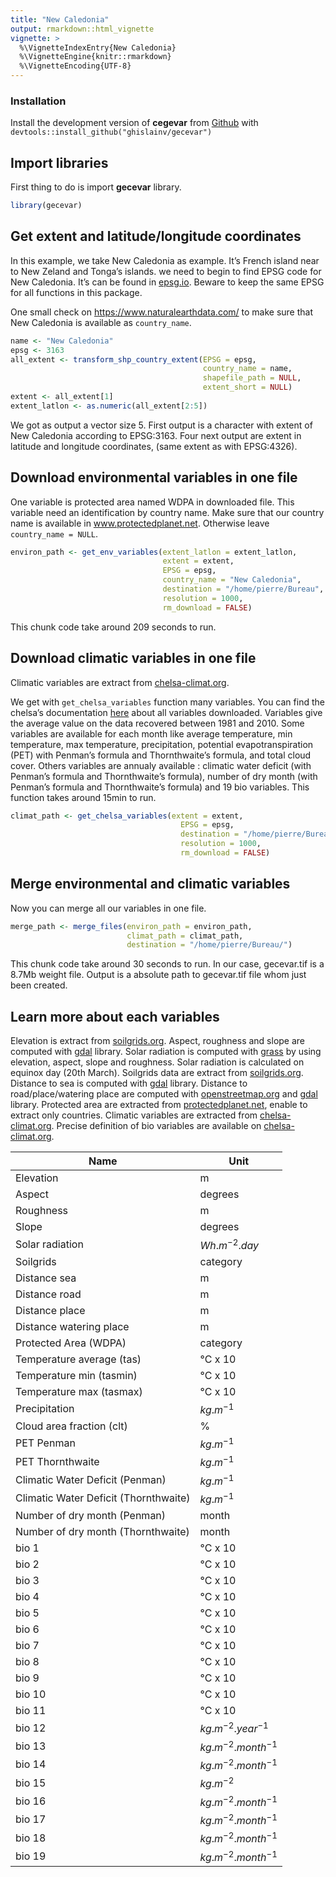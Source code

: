 ```yaml
---
title: "New Caledonia"
output: rmarkdown::html_vignette
vignette: >
  %\VignetteIndexEntry{New Caledonia}
  %\VignetteEngine{knitr::rmarkdown}
  %\VignetteEncoding{UTF-8}
---
```


### Installation

Install the development version of **cegevar** from [Github](https://github.com/ghislainv/gecevar) with
`devtools::install_github("ghislainv/gecevar")`

## Import libraries

First thing to do is import **gecevar** library.

```r
library(gecevar)
```

## Get extent and latitude/longitude coordinates 

In this example, we take New Caledonia as example. It's French island near to New Zeland and Tonga's islands.
we need to begin to find EPSG code for New Caledonia. It's can be found in [epsg.io](https://epsg.io).
Beware to keep the same EPSG for all functions in this package. 

One small check on [https://www.naturalearthdata.com/](https://www.naturalearthdata.com/downloads/10m-cultural-vectors/10m-admin-0-details/) to make sure that New Caledonia is available as ```country_name```.

```r
name <- "New Caledonia"
epsg <- 3163
all_extent <- transform_shp_country_extent(EPSG = epsg,
                                           country_name = name,
                                           shapefile_path = NULL,
                                           extent_short = NULL)
extent <- all_extent[1]
extent_latlon <- as.numeric(all_extent[2:5])
```

We got as output a vector size 5. 
First output is a character with extent of New Caledonia according to EPSG:3163.
Four next output are extent in latitude and longitude coordinates, (same extent as with EPSG:4326).

## Download environmental variables in one file

One variable is protected area named WDPA in downloaded file. This variable need an identification by country name. 
Make sure that our country name is available in [www.protectedplanet.net](https://www.protectedplanet.net/en/thematic-areas/wdpa?tab=WDPA).
Otherwise leave `country_name = NULL`. 

```r
environ_path <- get_env_variables(extent_latlon = extent_latlon,
                                  extent = extent,
                                  EPSG = epsg, 
                                  country_name = "New Caledonia",
                                  destination = "/home/pierre/Bureau",
                                  resolution = 1000,
                                  rm_download = FALSE)
```

This chunk code take around 209 seconds to run. 

## Download climatic variables in one file

Climatic variables are extract from [chelsa-climat.org](https://chelsa-climate.org/). 

We get with `get_chelsa_variables` function many variables. You can find the chelsa's documentation [here](https://chelsa-climate.org/wp-admin/download-page/CHELSA_tech_specification_V2.pdf) about all variables downloaded.
Variables give the average value on the data recovered between 1981 and 2010.
Some variables are available for each month like average temperature, min temperature, max temperature, precipitation, potential evapotranspiration (PET) with Penman's formula and Thornthwaite's formula, and total cloud cover.
Others variables are annualy available : climatic water deficit (with Penman's formula and Thornthwaite's formula), number of dry month (with Penman's formula and Thornthwaite's formula) and 19 bio variables.
This function takes around 15min to run.

```r
climat_path <- get_chelsa_variables(extent = extent,
                                      EPSG = epsg,
                                      destination = "/home/pierre/Bureau",
                                      resolution = 1000,
                                      rm_download = FALSE)
```

## Merge environmental and climatic variables

Now you can merge all our variables in one file. 

```r
merge_path <- merge_files(environ_path = environ_path,
                          climat_path = climat_path, 
                          destination = "/home/pierre/Bureau/")
```

This chunk code take around 30 seconds to run. 
In our case, gecevar.tif is a 8.7Mb weight file.
Output is a absolute path to gecevar.tif file whom just been created. 

## Learn more about each variables

Elevation is extract from [soilgrids.org](https://soilgrids.org/).
Aspect, roughness and slope are computed with [gdal](https://gdal.org/index.html#) library.
Solar radiation is computed with [grass](https://grass.osgeo.org/grass80/manuals/) by using elevation, aspect, slope and roughness. Solar radiation is calculated on equinox day (20th March).
Soilgrids data are extract from [soilgrids.org](https://soilgrids.org/).
Distance to sea is computed with [gdal](https://gdal.org/index.html#) library.
Distance to road/place/watering place are computed with [openstreetmap.org](https://www.openstreetmap.org) and [gdal](https://gdal.org/index.html#) library.
Protected area are extracted from [protectedplanet.net](https://www.protectedplanet.net/en), enable to extract only countries.
Climatic variables are extracted from [chelsa-climat.org](https://chelsa-climate.org).
Precise definition of bio variables are available on [chelsa-climat.org](https://chelsa-climate.org/wp-admin/download-page/CHELSA_tech_specification_V2.pdf).


| Name                                 | Unit                   |
| ------------------------------------ | ---------------------- |
| Elevation                            | m                      |
| Aspect                               | degrees                |
| Roughness                            | m                      |
| Slope                                | degrees                |
| Solar radiation                      | $Wh.m^{-2}.day$        |
| Soilgrids                            | category               |
| Distance sea                         | m                      |
| Distance road                        | m                      |
| Distance place                       | m                      |
| Distance watering place              | m                      |
| Protected Area (WDPA)                | category               |
| Temperature average (tas)            | °C x 10                |
| Temperature min (tasmin)             | °C x 10                |
| Temperature max (tasmax)             | °C x 10                |
| Precipitation                        | $kg.m^{-1}$            |
| Cloud area fraction (clt)            | %                      |
| PET Penman                           | $kg.m^{-1}$            |
| PET Thornthwaite                     | $kg.m^{-1}$            |
| Climatic Water Deficit (Penman)      | $kg.m^{-1}$            |
| Climatic Water Deficit (Thornthwaite)| $kg.m^{-1}$            |
| Number of dry month (Penman)         | month                  |
| Number of dry month (Thornthwaite)   | month                  |
| bio 1                                | °C x 10                |
| bio 2                                | °C x 10                |
| bio 3                                | °C x 10                |
| bio 4                                | °C x 10                |
| bio 5                                | °C x 10                |
| bio 6                                | °C x 10                |
| bio 7                                | °C x 10                |
| bio 8                                | °C x 10                |
| bio 9                                | °C x 10                |
| bio 10                               | °C x 10                |
| bio 11                               | °C x 10                |
| bio 12                               | $kg.m^{-2}.year^{-1}$  |
| bio 13                               | $kg.m^{-2}.month^{-1}$ |
| bio 14                               | $kg.m^{-2}.month^{-1}$ |
| bio 15                               | $kg.m^{-2}$            |
| bio 16                               | $kg.m^{-2}.month^{-1}$ |
| bio 17                               | $kg.m^{-2}.month^{-1}$ |
| bio 18                               | $kg.m^{-2}.month^{-1}$ |
| bio 19                               | $kg.m^{-2}.month^{-1}$ |
